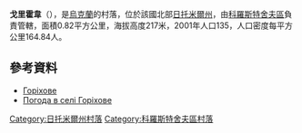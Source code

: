 {{coord|50|12|57|N|29|9|5|E|scale:30000|display=title}}

'''戈里霍韋'''（{{lang-uk|Горіхове}}），是[[烏克蘭|烏克蘭]]的村落，位於該國北部[[日托米爾州|日托米爾州]]，由[[科羅斯特舍夫區|科羅斯特舍夫區]]負責管轄，面積0.82平方公里，海拔高度217米，2001年人口135，人口密度每平方公里164.84人。

==參考資料==
* [http://w1.c1.rada.gov.ua/pls/z7503/A005?rdat1=31.03.2014&rf7571=9613 Горіхове] {{Wayback|url=http://w1.c1.rada.gov.ua/pls/z7503/A005?rdat1=31.03.2014&rf7571=9613 |date=20200202062506 }}
* [http://weather.in.ua/ua/zhitomirskaja/5570 Погода в селі Горіхове] {{Wayback|url=http://weather.in.ua/ua/zhitomirskaja/5570 |date=20200202062419 }}

{{DEFAULTSORT:Горіхове (Коростишівський район)}}
[[Category:日托米爾州村落|Category:日托米爾州村落]]
[[Category:科羅斯特舍夫區村落|Category:科羅斯特舍夫區村落]]


{{Zhytomyr-geo-stub}}